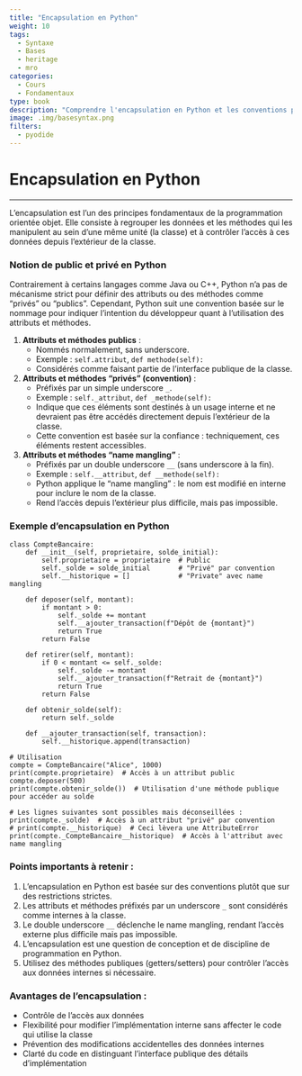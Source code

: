 ```yaml
---
title: "Encapsulation en Python"
weight: 10
tags:
  - Syntaxe
  - Bases
  - heritage
  - mro
categories:
  - Cours
  - Fondamentaux
type: book
description: "Comprendre l'encapsulation en Python et les conventions pour définir des attributs et méthodes publics et privés."
image: .img/basesyntax.png
filters:
  - pyodide
---
```


# Encapsulation en Python

---

L'encapsulation est l'un des principes fondamentaux de la programmation orientée objet. Elle consiste à regrouper les données et les méthodes qui les manipulent au sein d'une même unité (la classe) et à contrôler l'accès à ces données depuis l'extérieur de la classe.

### Notion de public et privé en Python

Contrairement à certains langages comme Java ou C++, Python n'a pas de mécanisme strict pour définir des attributs ou des méthodes comme "privés" ou "publics". Cependant, Python suit une convention basée sur le nommage pour indiquer l'intention du développeur quant à l'utilisation des attributs et méthodes.

1. **Attributs et méthodes publics** :
   - Nommés normalement, sans underscore.
   - Exemple : `self.attribut`, `def methode(self):`
   - Considérés comme faisant partie de l'interface publique de la classe.

2. **Attributs et méthodes "privés" (convention)** :
   - Préfixés par un simple underscore `_`.
   - Exemple : `self._attribut`, `def _methode(self):`
   - Indique que ces éléments sont destinés à un usage interne et ne devraient pas être accédés directement depuis l'extérieur de la classe.
   - Cette convention est basée sur la confiance : techniquement, ces éléments restent accessibles.

3. **Attributs et méthodes "name mangling"** :
   - Préfixés par un double underscore `__` (sans underscore à la fin).
   - Exemple : `self.__attribut`, `def __methode(self):`
   - Python applique le "name mangling" : le nom est modifié en interne pour inclure le nom de la classe.
   - Rend l'accès depuis l'extérieur plus difficile, mais pas impossible.

### Exemple d'encapsulation en Python

```pyodide-python
class CompteBancaire:
    def __init__(self, proprietaire, solde_initial):
        self.proprietaire = proprietaire  # Public
        self._solde = solde_initial       # "Privé" par convention
        self.__historique = []            # "Private" avec name mangling

    def deposer(self, montant):
        if montant > 0:
            self._solde += montant
            self.__ajouter_transaction(f"Dépôt de {montant}")
            return True
        return False

    def retirer(self, montant):
        if 0 < montant <= self._solde:
            self._solde -= montant
            self.__ajouter_transaction(f"Retrait de {montant}")
            return True
        return False

    def obtenir_solde(self):
        return self._solde

    def __ajouter_transaction(self, transaction):
        self.__historique.append(transaction)

# Utilisation
compte = CompteBancaire("Alice", 1000)
print(compte.proprietaire)  # Accès à un attribut public
compte.deposer(500)
print(compte.obtenir_solde())  # Utilisation d'une méthode publique pour accéder au solde

# Les lignes suivantes sont possibles mais déconseillées :
print(compte._solde)  # Accès à un attribut "privé" par convention
# print(compte.__historique)  # Ceci lèvera une AttributeError
print(compte._CompteBancaire__historique)  # Accès à l'attribut avec name mangling
```

### Points importants à retenir :

1. L'encapsulation en Python est basée sur des conventions plutôt que sur des restrictions strictes.
2. Les attributs et méthodes préfixés par un underscore `_` sont considérés comme internes à la classe.
3. Le double underscore `__` déclenche le name mangling, rendant l'accès externe plus difficile mais pas impossible.
4. L'encapsulation est une question de conception et de discipline de programmation en Python.
5. Utilisez des méthodes publiques (getters/setters) pour contrôler l'accès aux données internes si nécessaire.

### Avantages de l'encapsulation :

- Contrôle de l'accès aux données
- Flexibilité pour modifier l'implémentation interne sans affecter le code qui utilise la classe
- Prévention des modifications accidentelles des données internes
- Clarté du code en distinguant l'interface publique des détails d'implémentation
